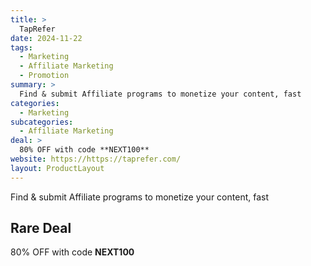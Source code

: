 ```yaml
---
title: >
  TapRefer
date: 2024-11-22
tags:
  - Marketing
  - Affiliate Marketing
  - Promotion
summary: >
  Find & submit Affiliate programs to monetize your content, fast
categories:
  - Marketing
subcategories:
  - Affiliate Marketing
deal: >
  80% OFF with code **NEXT100**
website: https://https://taprefer.com/
layout: ProductLayout
---
```

Find & submit Affiliate programs to monetize your content, fast

## Rare Deal

80% OFF with code **NEXT100**
